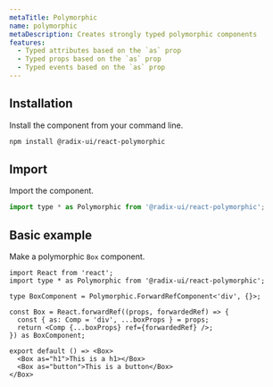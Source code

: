 ```yaml
---
metaTitle: Polymorphic
name: polymorphic
metaDescription: Creates strongly typed polymorphic components
features:
  - Typed attributes based on the `as` prop
  - Typed props based on the `as` prop
  - Typed events based on the `as` prop
---
```


## Installation

Install the component from your command line.

```bash
npm install @radix-ui/react-polymorphic
```

## Import

Import the component.

```jsx
import type * as Polymorphic from '@radix-ui/react-polymorphic';
```

## Basic example

Make a polymorphic `Box` component.

```tsx
import React from 'react';
import type * as Polymorphic from '@radix-ui/react-polymorphic';

type BoxComponent = Polymorphic.ForwardRefComponent<'div', {}>;

const Box = React.forwardRef((props, forwardedRef) => {
  const { as: Comp = 'div', ...boxProps } = props;
  return <Comp {...boxProps} ref={forwardedRef} />;
}) as BoxComponent;

export default () => <Box>
  <Box as="h1">This is a h1></Box>
  <Box as="button">This is a button</Box>
</Box>
```
